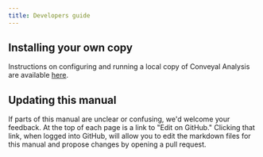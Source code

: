 ```yaml
---
title: Developers guide
---
```


## Installing your own copy

Instructions on configuring and running a local copy of Conveyal Analysis are available [here](https://github.com/conveyal/analysis-backend).

## Updating this manual

If parts of this manual are unclear or confusing, we'd welcome your feedback.  At the top of each page is a link to "Edit on GitHub."  Clicking that link, when logged into GitHub, will allow you to edit the markdown files for this manual and propose changes by opening a pull request.
